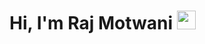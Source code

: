 # Hi, I'm Raj Motwani <img src="https://raw.githubusercontent.com/aemmadi/aemmadi/master/wave.gif" width="30px">


